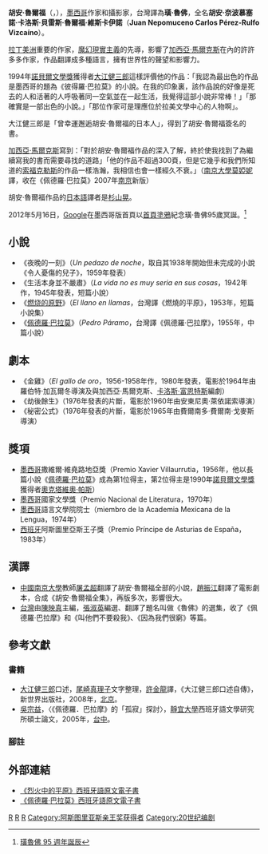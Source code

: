 {{Infobox writer <!-- for more information see [[:Template:Infobox_writer/doc|:Template:Infobox writer/doc]] -->
| name        = 胡安·魯爾福
| caption     = 
| image       = Rulfo por Lyon.jpg
| birth_name  = Juan Nepomuceno Carlos Pérez Rulfo Vizcaíno
| birth_date  = 1917年5月16日
| birth_place = [[Sayula,_Jalisco|Sayula]], [[哈利斯科州|哈利斯科州]], [[墨西哥|墨西哥]]
| death_date  = {{death date and age|df=yes|1986|1|7|1917|5|16}}
| death_place = [[墨西哥市|墨西哥市]], 墨西哥
| nationality = 墨西哥
| occupation  = 作家、劇作家、攝影師
| influences  = [[威廉·福克納|威廉·福克納]], [[若昂·吉馬朗伊斯·羅薩|若昂·吉馬朗伊斯·羅薩]], [[克努特·漢森|克努特·漢森]], [[埃利奧·維托里尼|埃利奧·維托里尼]]
| influenced  = [[加西亞·馬爾克斯|加西亞·馬爾克斯]], [[埃爾默·門多薩|埃爾默·門多薩]], [[丹尼爾·薩達|丹尼爾·薩達]], [[卡洛斯·富恩特斯|卡洛斯·富恩特斯]], [[羅貝托·波拉尼奧|羅貝托·波拉尼奧]]
| notableworks= ''[[燃烧的原野|燃烧的原野]]'', ''[[佩德羅·巴拉莫|佩德羅·巴拉莫]]''
| footnotes   = 
}}

'''胡安·魯爾福'''（{{lang-es|'''Juan Rulfo'''}}，{{bd|1917年|5月16日|1986年|1月7日}}），[[墨西哥|墨西哥]]作家和攝影家，台灣譯為'''璜·魯佛'''，全名'''胡安·奈波慕塞諾·卡洛斯·貝雷斯·魯爾福·維斯卡伊諾'''（'''Juan Nepomuceno Carlos Pérez-Rulfo Vizcaíno'''）。

[[拉丁美洲|拉丁美洲]]重要的作家，[[魔幻現實主義|魔幻現實主義]]的先導，影響了[[加西亞·馬爾克斯|加西亞·馬爾克斯]]在內的許許多多作家，作品翻譯成多種語言，擁有世界性的聲望和影響力。

1994年[[諾貝爾文學獎|諾貝爾文學獎]]獲得者[[大江健三郎|大江健三郎]]這樣評價他的作品：「我認為最出色的作品是墨西哥的題為《彼得羅·巴拉莫》的小說。在我的印象裏，該作品說的好像是死去的人和活著的人呼吸著同一空氣並在一起生活，我覺得這部小說非常棒！」「那確實是一部出色的小說。」「那位作家可是理應位於拉美文學中心的人物啊」。

大江健三郎是「曾幸運邂逅胡安·魯爾福的日本人」，得到了胡安·魯爾福簽名的書。

[[加西亞·馬爾克斯|加西亞·馬爾克斯]]寫到：「對於胡安·魯爾福作品的深入了解，終於使我找到了為繼續寫我的書而需要尋找的道路」「他的作品不超過300頁，但是它幾乎和我們所知道的[[索福克勒斯|索福克勒斯]]的作品一樣浩瀚，我相信也會一樣經久不衰。」（[[南京大學|南京大學]][[莫婭妮|莫婭妮]]譯，收在《佩德羅·巴拉莫》2007年[[南京|南京]]新版）

胡安·魯爾福作品的[[日本語|日本語]]譯者是[[杉山晃|杉山晃]]。

2012年5月16日，[[Google|Google]]在墨西哥版首頁以[[Doodle|首頁塗鴉]]紀念璜·魯佛95歲冥誕。<ref>[https://www.google.com/doodles/juan-rulfos-95th-birthday 璜魯佛 95 週年誕辰]</ref>

== 小說 ==
* 《夜晚的一刻》（''Un pedazo de noche''，取自其1938年開始但未完成的小說《令人憂傷的兒子》，1959年發表）
* 《生活本身並不嚴肅》（''La vida no es muy seria en sus cosas''，1942年作，1945年發表，短篇小說）
* 《[[燃烧的原野|燃烧的原野]]》（''El llano en llamas''，台灣譯《燃燒的平原》，1953年，短篇小說集）
* 《[[佩德羅·巴拉莫|佩德羅·巴拉莫]]》（''Pedro Páramo''，台灣譯《佩德羅·巴拉摩》，1955年，中篇小說）

== 劇本 ==
* 《金雞》（''El gallo de oro''，1956-1958年作，1980年發表，電影於1964年由羅伯特·加瓦爾冬導演及與加西亞·馬爾克斯、[[卡洛斯·富恩特斯|卡洛斯·富恩特斯]]編劇）
* 《劫後餘生》（1976年發表的片斷，電影於1960年由安東尼奧·萊依諾索導演）
* 《秘密公式》（1976年發表的片斷，電影於1965年由費爾南多·費爾南·戈麥斯導演）

== 獎項 ==
* [[墨西哥|墨西哥]]撒維爾·維堯路地亞獎（Premio Xavier Villaurrutia，1956年，他以長篇小說《[[佩德羅·巴拉莫|佩德羅·巴拉莫]]》成為第1位得主，第2位得主是1990年[[諾貝爾文學獎|諾貝爾文學獎]]獲得者[[奧克塔維奧·帕斯|奧克塔維奧·帕斯]]） 
* [[墨西哥|墨西哥]]國家文學獎（Premio Nacional de Literatura，1970年） 
* [[墨西哥|墨西哥]]語言文學院院士（miembro de la Academia Mexicana de la Lengua，1974年）
* [[西班牙|西班牙]]阿斯圖里亞斯王子獎（Premio Príncipe de Asturias de España，1983年）

== 漢譯 ==
* [[中國|中國]][[南京大學|南京大學]]教師[[屠孟超|屠孟超]]翻譯了胡安·魯爾福全部的小說，[[趙振江|趙振江]]翻譯了電影劇本，合成《胡安·魯爾福全集》，再版多次，影響很大。
* [[台灣|台灣]]由[[陳映真|陳映真]]主編，[[張淑英|張淑英]]編選、翻譯了題名叫做《魯佛》的選集，收了《佩德羅·巴拉摩》和《叫他們不要殺我》、《因為我們很窮》等篇。

== 參考文獻 ==
=== 書籍 ===
* [[大江健三郎|大江健三郎]]口述，[[尾崎真理子|尾崎真理子]]文字整理，[[許金龍|許金龍]]譯，《大江健三郎口述自傳》，新世界出版社，2008年，[[北京|北京]]。
* [[吳宗益|吳宗益]]，〈《佩德羅．巴拉摩》的「孤寂」探討〉，[[靜宜大學|靜宜大學]]西班牙語文學研究所碩士論文，2005年，[[台中|台中]]。
=== 腳註 ===
{{reflist|2}}

== 外部連結 ==
* [http://biblioteca.vitanet.cl/colecciones/800/860/863/llanoenllamas.pdf 《烈火中的平原》西班牙語原文電子書]{{dead link|date=2018年4月 |bot=InternetArchiveBot |fix-attempted=yes }}
* [https://web.archive.org/web/20100331043333/http://www.sisabianovenia.com/LoLeido/Ficcion/RulfoParamo.pdf 《佩德羅·巴拉莫》西班牙語原文電子書]

{{阿斯图里亚斯亲王奖获得者|literature}}
{{Authority control}}
[[Category:墨西哥作家|R]]
[[Category:1917年出生|R]]
[[Category:1986年逝世|R]]
[[Category:阿斯图里亚斯亲王奖获得者|Category:阿斯图里亚斯亲王奖获得者]]
[[Category:20世纪编剧|Category:20世纪编剧]]